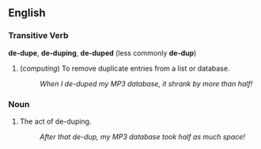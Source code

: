 ==English==

===Transitive Verb===
'''de-dupe''', '''de-duping''', '''de-duped''' (less commonly '''de-dup''')
# (''computing'') To remove duplicate entries from a list or database.
#: ''When I de-duped my MP3 database, it shrank by more than half!''

===Noun===
# The act of de-duping.
#: ''After that de-dup, my MP3 database took half as much space!''